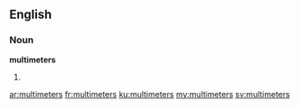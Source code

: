 ==English==

===Noun===
'''multimeters'''

# {{plural of|[[multimeter]]}}

[[ar:multimeters]]
[[fr:multimeters]]
[[ku:multimeters]]
[[my:multimeters]]
[[sv:multimeters]]